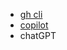 
- [gh cli](https://cli.github.com/manual/)
- [copilot](https://github.com/features/copilot)
- chatGPT